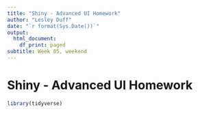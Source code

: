 ```yaml
---
title: "Shiny - Advanced UI Homework"
author: "Lesley Duff"
date: "`r format(Sys.Date())`"
output:
  html_document:
    df_print: paged
subtitle: Week 05, weekend
---
```

# Shiny - Advanced UI Homework

```r
library(tidyverse)
```

